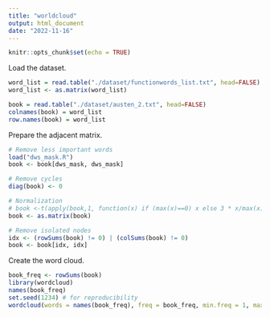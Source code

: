---
title: "worldcloud"
output: html_document
date: "2022-11-16"
---

```{r setup, include=FALSE}
knitr::opts_chunk$set(echo = TRUE)
```

Load the dataset.

```{r 1}
word_list = read.table("./dataset/functionwords_list.txt", head=FALSE)
word_list <- as.matrix(word_list)

book = read.table("./dataset/austen_2.txt", head=FALSE)
colnames(book) = word_list
row.names(book) = word_list
```

Prepare the adjacent matrix.

```{r 2}
# Remove less important words
load("dws_mask.R")
book <- book[dws_mask, dws_mask]

# Remove cycles
diag(book) <- 0

# Normalization
# book <-t(apply(book,1, function(x) if (max(x)==0) x else 3 * x/max(x)))
book <- as.matrix(book)

# Remove isolated nodes
idx <- (rowSums(book) != 0) | (colSums(book) != 0)
book <- book[idx, idx]
```

Create the word cloud.

```{r 3}
book_freq <- rowSums(book)
library(wordcloud)
names(book_freq)
set.seed(1234) # for reproducibility 
wordcloud(words = names(book_freq), freq = book_freq, min.freq = 1, max.words=200, random.order=FALSE, rot.per=0.35, colors=brewer.pal(8, "Dark2"))
```



